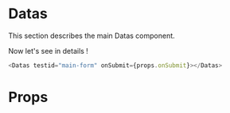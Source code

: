 
<Meta title="Molecule|Datas" component={Datas} />

# Datas

This section describes the main Datas component.

<div style={{ display: 'flex', justifyContent: 'space-between', width: '100%',backgroundColor: '#140C0B', padding: '20px' }}>
    <Numbers />
</div>

Now let's see in details !

```javascript
<Datas testid="main-form" onSubmit={props.onSubmit}></Datas>
```

# Props

<Props of={Datas} />